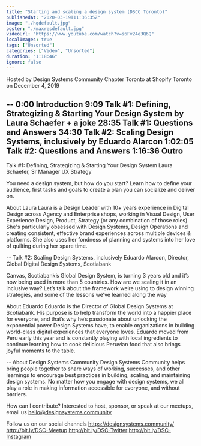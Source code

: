 ```yaml
---
title: "Starting and scaling a design system (DSCC Toronto)"
publishedAt: "2020-03-19T11:36:35Z"
image: "./hqdefault.jpg"
poster: "./maxresdefault.jpg"
videoUrl: "https://www.youtube.com/watch?v=s6Fv24e3Q6Q"
localImages: true
tags: ["Unsorted"]
categories: ["Video", "Unsorted"]
duration: "1:18:46"
ignore: false
---
```


Hosted by Design Systems Community Chapter Toronto
at Shopify Toronto
on December 4, 2019

--
0:00 Introduction
9:09 Talk #1: Defining, Strategizing & Starting Your Design System by Laura Schaefer + a joke
28:35 Talk #1: Questions and Answers
34:30 Talk #2: Scaling Design Systems, inclusively by Eduardo Alarcon
1:02:05 Talk #2: Questions and Answers
1:16:36 Outro
--

Talk #1: Defining, Strategizing & Starting Your Design System
Laura Schaefer, Sr Manager UX Strategy

You need a design system, but how do you start? Learn how to define your audience, first tasks and goals to create a plan you can socialize and deliver on.

About Laura
Laura is a Design Leader with 10+ years experience in Digital Design across Agency and Enterprise shops, working in Visual Design, User Experience Design, Product, Strategy (or any combination of those roles). She's particularly obsessed with Design Systems, Design Operations and creating consistent, effective brand experiences across multiple devices & platforms. She also uses her fondness of planning and systems into her love of quilting during her spare time.

--
Talk #2: Scaling Design Systems, inclusively
Eduardo Alarcon, Director, Global Digital Design Systems, Scotiabank

Canvas, Scotiabank’s Global Design System, is turning 3 years old and it’s now being used in more than 5 countries. How are we scaling it in an inclusive way? Let’s talk about the framework we’re using to design winning strategies, and some of the lessons we’ve learned along the way

About Eduardo
Eduardo is the Director of Global Design Systems at Scotiabank. His purpose is to help transform the world into a happier place for everyone, and that’s why he’s passionate about unlocking the exponential power Design Systems have, to enable organizations in building world-class digital experiences that everyone loves. Eduardo moved from Peru early this year and is constantly playing with local ingredients to continue learning how to cook delicious Peruvian food that also brings joyful moments to the table.

--
About Design Systems Community
Design Systems Community helps bring people together to share ways of working, successes, and other learnings to encourage best practices in building, scaling, and maintaining design systems. No matter how you engage with design systems, we all play a role in making information accessible for everyone, and without barriers.

How can I contribute?
Interested to host, sponsor, or speak at our meetups, email us hello@designsystems.community

Follow us on our social channels
https://designsystems.community/
http://bit.ly/DSC-Meetup
http://bit.ly/DSC-Twitter
http://bit.ly/DSC-Instagram
